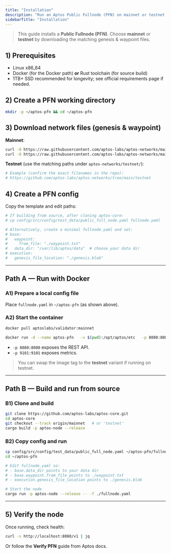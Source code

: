 ```yaml
---
title: "Installation"
description: "Run an Aptos Public Fullnode (PFN) on mainnet or testnet using Docker or from source. This guide follows the official Aptos docs and keeps only the essential steps."
sidebarTitle: "Installation"
---
```


> This guide installs a **Public Fullnode (PFN)**. Choose **mainnet** or **testnet** by downloading the matching genesis & waypoint files.

## 1) Prerequisites

- Linux x86_64
- Docker (for the Docker path) **or** Rust toolchain (for source build)
- 1TB+ SSD recommended for longevity; see official requirements page if needed.

## 2) Create a PFN working directory

```bash
mkdir -p ~/aptos-pfn && cd ~/aptos-pfn
```

## 3) Download network files (genesis & waypoint)

**Mainnet**:

```bash
curl -O https://raw.githubusercontent.com/aptos-labs/aptos-networks/main/mainnet/genesis.blob
curl -O https://raw.githubusercontent.com/aptos-labs/aptos-networks/main/mainnet/waypoint.txt
```

**Testnet** (use the matching paths under `aptos-networks/testnet/`):

```bash
# Example (confirm the exact filenames in the repo):
# https://github.com/aptos-labs/aptos-networks/tree/main/testnet
```

## 4) Create a PFN config

Copy the template and edit paths:

```bash
# If building from source, after cloning aptos-core:
# cp config/src/config/test_data/public_full_node.yaml fullnode.yaml

# Alternatively, create a minimal fullnode.yaml and set:
# base:
#   waypoint:
#     from_file: "./waypoint.txt"
#   data_dir: "/var/lib/aptos/data"  # choose your data dir
# execution:
#   genesis_file_location: "./genesis.blob"
```

---

## Path A — Run with Docker

### A1) Prepare a local config file

Place `fullnode.yaml` in `~/aptos-pfn` (as shown above).

### A2) Start the container

```bash
docker pull aptoslabs/validator:mainnet

docker run -d --name aptos-pfn   -v $(pwd):/opt/aptos/etc   -p 8080:8080 -p 9101:9101   aptoslabs/validator:mainnet   aptos-node -f /opt/aptos/etc/fullnode.yaml
```

- `-p 8080:8080` exposes the REST API.
- `-p 9101:9101` exposes metrics.

> You can swap the image tag to the **testnet** variant if running on testnet.

---

## Path B — Build and run from source

### B1) Clone and build

```bash
git clone https://github.com/aptos-labs/aptos-core.git
cd aptos-core
git checkout --track origin/mainnet   # or 'testnet'
cargo build -p aptos-node --release
```

### B2) Copy config and run

```bash
cp config/src/config/test_data/public_full_node.yaml ~/aptos-pfn/fullnode.yaml
cd ~/aptos-pfn

# Edit fullnode.yaml so:
# - base.data_dir points to your data dir
# - base.waypoint.from_file points to ./waypoint.txt
# - execution.genesis_file_location points to ./genesis.blob

# Start the node
cargo run -p aptos-node --release -- -f ./fullnode.yaml
```

---

## 5) Verify the node

Once running, check health:

```bash
curl -s http://localhost:8080/v1 | jq
```

Or follow the **Verify PFN** guide from Aptos docs.